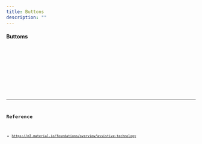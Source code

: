 ```yaml
---
title: Buttons
description: ""
---
```






#### Buttoms

<div class="flex justify-around  items-center ![&>div]:m-0" >
    <div class="hidden"/>
    <Filled/>
    <Tonal/>
</div>




<Tabs>

  <TabItem label="Astro" >
    <Code code={`${FilledCode}` } lang="js"  />
  </TabItem>

<TabItem label="JavaScript" >
    <Code code={`${FilledCode}` } lang="js"  />
  </TabItem>
  <TabItem label="React" >
    <Code code={`${FilledCode}` } lang="js"  />
  </TabItem>
</Tabs>


---
## Reference


- https://m3.material.io/foundations/overview/assistive-technology

